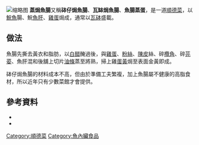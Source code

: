 [[File:HK_佐敦_Jordan_彌敦道_219_Nathan_Road_莊士倫敦廣場_Chuang's_Jordan_Plaza_shop_新新酒樓_Sun_Sun_Restaurant_food_Shunde_鯇魚腸蒸蛋_Streamed_fish_Intestine_baked_egg_bowl_December_2021_SS2_08.jpg|缩略图]]
'''蒸焗魚腸'''又稱'''砵仔焗魚腸'''、'''瓦缽焗魚腸'''、'''魚腸蒸蛋'''，是一道[[順德菜|順德菜]]，以[[鯇魚|鯇魚]]腸、鯇[[魚肝|魚肝]]、[[雞蛋|雞蛋]]焗成，通常以[[瓦砵|瓦砵]]盛載。

== 做法 ==

魚腸先撕去黃衣和脂肪，以[[白醋|白醋]]醃過後，與[[雞蛋|雞蛋]]、[[粉絲|粉絲]]、[[陳皮|陳皮]]絲、碎[[欖角|欖角]]、碎[[芫荽|芫荽]]、魚肝混和後舖上切片[[油條|油條]]蒸至將熟，掃上雞[[蛋黃|蛋黃]]焗至表面金黃即成。

砵仔焗魚腸的材料成本不高，但由於準備工夫繁複，加上魚腸屬不健康的高脂食材，所以近年只有少數菜館才會提供。

== 參考資料 ==

* {{cite book |author=陳夢因 |title=《食經》 |year=2008 |publisher=商務印書館 }}
* {{cite book |author=陳紀臨; 方曉嵐 |title=《巧手精工順德菜》 |pages=頁19 - 21 |year=2013 |publisher=萬里機構 |isbn=978-962-14-5112-5 }}

{{food-stub}}

[[Category:順德菜|Category:順德菜]]
[[Category:魚內臟食品|Category:魚內臟食品]]
